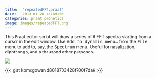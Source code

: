 ```yaml
---
title:  "repeatedFFT.praat"
date:	2013-01-20 12:45:00
categories: praat phonetics
image: images/repeatedFFT.png
---
```


This Praat editor script will draw a series of 6 FFT spectra starting
from a cursor in the edit window.  Use <tt>Add to dynamic menu...</tt>
from the <tt>File</tt> menu to add to, say, the <tt>Spectrum</tt>
menu.  Useful for nasalization, diphthongs, and a thousand other
purposes.

![](images/repeatedFFT.png){fig-alt="Example FFT Output"}


{{< gist kbmcgowan d8018703428f700f7da6 >}}

